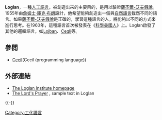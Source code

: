 {{缺乏来源|time=2019-06-20}}
{{NotChineseTitle|time=2019-06-24T13:13:36+00:00}}

'''Loglan'''，一種[[人工語言|人工語言]]，被創造出來的主要目的，是用以驗證[[薩丕爾-沃夫假說|薩丕爾-沃夫假說]]。1955年由[[詹姆士·庫克·布朗|詹姆士·庫克·布朗]]設計，他希望能夠創造出一個與[[自然語言|自然語言]]截然不同的語言。如果[[薩丕爾-沃夫假說|薩丕爾-沃夫假說]]是正確的，學習這種語言的人，將能夠以不同的方式來進行思考。在1960年，這種語言首次被發表在《[[科學美國人|科學美國人]]》上。Loglan啟發了其他的邏輯語言，如[[Lojban|Lojban]]、[[Ceqli|Ceqli]]等。

==參閲==
*[[Cecil_(編程語言)|Cecil]](Cecil (programming language))

==外部連結==
* [http://www.loglan.org The Loglan Institute homepage] {{Wayback|url=http://www.loglan.org/ |date=20201124120705 }}
* [http://math.boisestate.edu/~holmes/loglan.org/%28drafts%20-%20not%20part%20of%20loglan.org%29/the-lords-prayer.html The Lord's Prayer] {{Wayback|url=http://math.boisestate.edu/~holmes/loglan.org/%28drafts%20-%20not%20part%20of%20loglan.org%29/the-lords-prayer.html |date=20190620044843 }}, sample text in Loglan
{{-}}
{{Constructed languages|state=collapsed}}

[[Category:工化語言|Category:工化語言]]